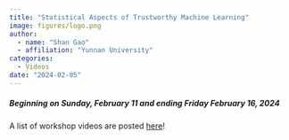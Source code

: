 ```yaml
---
title: "Statistical Aspects of Trustworthy Machine Learning"
image: figures/logo.png
author:
  - name: "Shan Gao"
  - affiliation: "Yunnan University"
categories:
  - Videos
date: "2024-02-05"
---
```


```{=html}
		<div class="about">
			<div class="row"> 
				<div class="col-md-12">
					<div class="about-logo">
							<h5>Beginning on Sunday, February 11 and ending Friday February 16, 2024 </h5>
							<p>A list of workshop videos are posted <a href="http://www.birs.ca/events/2024/5-day-workshops/24w5284/videos">here</a>!</p>
				</div>
			</div>  
			<br>
		</div>
```

